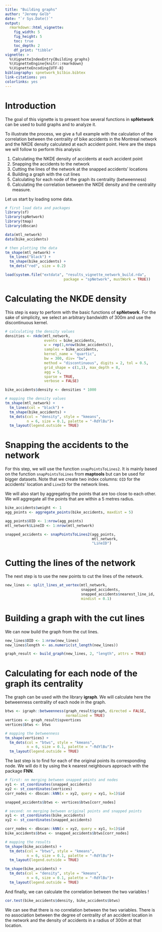 ---
title: "Building graphs"
author: "Jeremy Gelb"
date: "`r Sys.Date()`"
output:
  rmarkdown::html_vignette:
    fig_width: 5
    fig_height: 5
    toc: true
    toc_depth: 2
    df_print: "tibble"
vignette: >
  %\VignetteIndexEntry{Building graphs}
  %\VignetteEngine{knitr::rmarkdown}
  %\VignetteEncoding{UTF-8}
bibliography: spnetwork_bilbio.bibtex
link-citations: yes
colorlinks: yes
---

# Introduction

The goal of this vignette is to present how several functions in **spNetwork** can be used to build graphs and to analyze it. 

To illustrate the process, we give a full example with the calculation of the correlation between the centrality of bike accidents in the Montreal network and the NKDE density calculated at each accident point. Here are the steps we will follow to perform this analysis: 

1. Calculating the NKDE density of accidents at each accident point
2. Snapping the accidents to the network
3. Cutting the lines of the network at the snapped accidents' locations
4. Building a graph with the cut lines
5. Calculating for each node of the graph its centrality (betweenness)
6. Calculating the correlation between the NKDE density and the centrality measure.

Let us start by loading some data.

```{r message=FALSE, warning=FALSE, message=FALSE}
# first load data and packages
library(sf)
library(spNetwork)
library(tmap)
library(dbscan)

data(mtl_network)
data(bike_accidents)

# then plotting the data
tm_shape(mtl_network) + 
  tm_lines("black") + 
  tm_shape(bike_accidents) + 
  tm_dots("red", size = 0.2)
```
```{r include=FALSE}
load(system.file("extdata", "results_vignette_network_build.rda",
                           package = "spNetwork", mustWork = TRUE))
```

# Calculating the NKDE density

This step is easy to perform with the basic functions of **spNetwork**. For the sake of simplicity, we select an arbitrary bandwidth of 300m and use the discontinuous kernel.

```{r message=FALSE, warning=FALSE, eval = FALSE}
# calculating the density values
densities <- nkde(mtl_network, 
                  events = bike_accidents,
                  w = rep(1,nrow(bike_accidents)),
                  samples = bike_accidents,
                  kernel_name = "quartic",
                  bw = 300, div= "bw", 
                  method = "discontinuous", digits = 2, tol = 0.5,
                  grid_shape = c(1,1), max_depth = 8,
                  agg = 5,
                  sparse = TRUE,
                  verbose = FALSE)

bike_accidents$density <- densities * 1000
```
```{r message=FALSE, warning=FALSE}
# mapping the density values
tm_shape(mtl_network) + 
  tm_lines(col = "black") +
  tm_shape(bike_accidents) + 
  tm_dots(col = "density", style = "kmeans",
          n = 6, size = 0.1, palette = "-RdYlBu")+
  tm_layout(legend.outside = TRUE) 
```

# Snapping the accidents to the network

For this step, we will use the function `snapPointsToLines2`. It is mainly based on the function `snapPointsToLines` from **maptools** but can be used for bigger datasets. Note that we create two index columns: `OID` for the accidents' location and `LineID` for the network lines.

We will also start by aggregating the points that are too close to each other. We will aggregate all the points that are within a 5 metres radius.

```{r message=FALSE, warning=FALSE, eval = FALSE}
bike_accidents$weight <- 1
agg_points <- aggregate_points(bike_accidents, maxdist = 5)

agg_points$OID <- 1:nrow(agg_points)
mtl_network$LineID <- 1:nrow(mtl_network)

snapped_accidents <- snapPointsToLines2(agg_points, 
                                        mtl_network,
                                        "LineID")
```

# Cutting the lines of the network

The next step is to use the new points to cut the lines of the network.

```{r message=FALSE, warning=FALSE, eval = FALSE}
new_lines <- split_lines_at_vertex(mtl_network, 
                                   snapped_accidents,
                                   snapped_accidents$nearest_line_id,
                                   mindist = 0.1)
```

# Building a graph with the cut lines

We can now build the graph from the cut lines.

```{r message=FALSE, warning=FALSE, eval = FALSE}
new_lines$OID <- 1:nrow(new_lines)
new_lines$length <- as.numeric(st_length(new_lines))

graph_result <- build_graph(new_lines, 2, "length", attrs = TRUE)
```

# Calculating for each node of the graph its centrality

The graph can be used with the library **igraph**. We will calculate here the betweenness centrality of each node in the graph.

```{r message=FALSE, warning=FALSE, eval = FALSE}
btws <- igraph::betweenness(graph_result$graph, directed = FALSE,
                            normalized = TRUE)
vertices <- graph_result$spvertices
vertices$btws <- btws
```
```{r message=FALSE, warning=FALSE}
# mapping the betweenness
tm_shape(vertices) + 
  tm_dots(col = "btws", style = "kmeans",
          n = 6, size = 0.1, palette = "-RdYlBu")+
  tm_layout(legend.outside = TRUE) 

```

The last step is to find for each of the original points its corresponding node. We will do it by using the k nearest neighbours approach with the package **FNN**.

```{r message=FALSE, warning=FALSE, eval = FALSE}
# first: nn merging between snapped points and nodes
xy1 <- st_coordinates(snapped_accidents)
xy2 <- st_coordinates(vertices)
corr_nodes <- dbscan::kNN(x = xy2, query = xy1, k=1)$id

snapped_accidents$btws <- vertices$btws[corr_nodes]

# second: nn merging between original points and snapped points
xy1 <- st_coordinates(bike_accidents)
xy2 <- st_coordinates(snapped_accidents)

corr_nodes <- dbscan::kNN(x = xy2, query = xy1, k=1)$id
bike_accidents$btws <- snapped_accidents$btws[corr_nodes]
```
```{r message=FALSE, warning=FALSE}
# mapping the results
tm_shape(bike_accidents) + 
  tm_dots(col = "btws", style = "kmeans",
          n = 6, size = 0.1, palette = "-RdYlBu")+
  tm_layout(legend.outside = TRUE)

tm_shape(bike_accidents) + 
  tm_dots(col = "density", style = "kmeans",
          n = 6, size = 0.1, palette = "-RdYlBu")+
  tm_layout(legend.outside = TRUE) 
```

And finally, we can calculate the correlation between the two variables !

```{r message=FALSE, warning=FALSE}
cor.test(bike_accidents$density, bike_accidents$btws)
```

We can see that there is no correlation between the two variables. There is no association between the degree of centrality of an accident location in the network and the density of accidents in a radius of 300m at that location.
